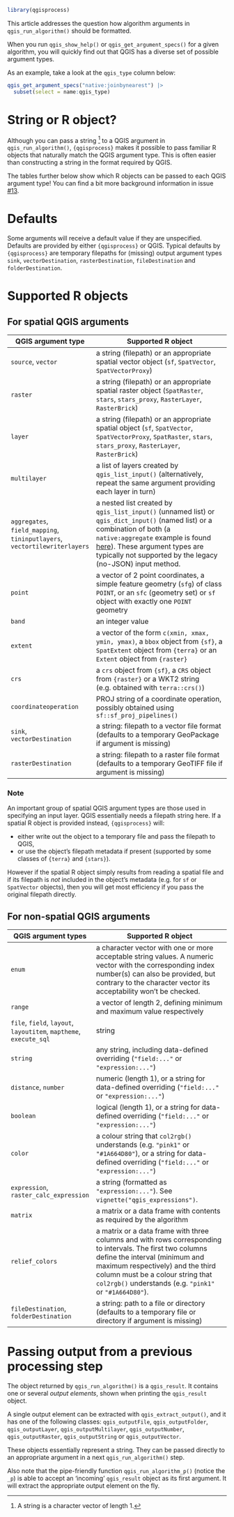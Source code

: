 ```r
library(qgisprocess)
```

This article addresses the question how algorithm arguments in `qgis_run_algorithm()` should be formatted.

When you run `qgis_show_help()` or `qgis_get_argument_specs()` for a given algorithm, you will quickly find out that QGIS has a diverse set of possible argument types.

As an example, take a look at the `qgis_type` column below:

```r
qgis_get_argument_specs("native:joinbynearest") |> 
  subset(select = name:qgis_type)
```

# String or R object?

Although you can pass a string [^string] to a QGIS argument in `qgis_run_algorithm()`, `{qgisprocess}` makes it possible to pass familiar R objects that naturally match the QGIS argument type.
This is often easier than constructing a string in the format required by QGIS.

[^string]: A string is a character vector of length 1.

The tables further below show which R objects can be passed to each QGIS argument type!
You can find a bit more background information in issue [#13](https://github.com/r-spatial/qgisprocess/issues/13).

# Defaults

Some arguments will receive a default value if they are unspecified.
Defaults are provided by either `{qgisprocess}` or QGIS.
Typical defaults by `{qgisprocess}` are temporary filepaths for (missing) output argument types `sink`, `vectorDestination`, `rasterDestination`, `fileDestination` and `folderDestination`.

# Supported R objects

## For spatial QGIS arguments

QGIS argument type | Supported R object
-- | -----
`source`, `vector` | a string (filepath) or an appropriate spatial vector object (`sf`, `SpatVector`, `SpatVectorProxy`)
`raster` | a string (filepath) or an appropriate spatial raster object (`SpatRaster`, `stars`, `stars_proxy`, `RasterLayer`, `RasterBrick`)
`layer` |  a string (filepath) or an appropriate spatial object (`sf`, `SpatVector`, `SpatVectorProxy`, `SpatRaster`, `stars`, `stars_proxy`, `RasterLayer`, `RasterBrick`)
`multilayer` | a list of layers created by `qgis_list_input()` (alternatively, repeat the same argument providing each layer in turn)
`aggregates`, `field_mapping`, `tininputlayers`, `vectortilewriterlayers` | a nested list created by `qgis_list_input()` (unnamed list) or `qgis_dict_input()` (named list) or a combination of both (a `native:aggregate` example is found [here](https://github.com/r-spatial/qgisprocess/issues/133#issuecomment-1488490056)). These argument types are typically not supported by the legacy (no-JSON) input method.
`point` | a vector of 2 point coordinates, a simple feature geometry (`sfg`) of class `POINT`, or an `sfc` (geometry set) or `sf` object with exactly one `POINT` geometry
`band` | an integer value
`extent` | a vector of the form `c(xmin, xmax, ymin, ymax)`, a `bbox` object from `{sf}`, a `SpatExtent` object from `{terra}` or an `Extent` object from `{raster}`
`crs` | a `crs` object from `{sf}`, a `CRS` object from `{raster}` or a WKT2 string (e.g. obtained with `terra::crs()`)
`coordinateoperation` | PROJ string of a coordinate operation, possibly obtained using `sf::sf_proj_pipelines()`
`sink`, `vectorDestination` | a string: filepath to a vector file format (defaults to a temporary GeoPackage if argument is missing)
`rasterDestination` | a string: filepath to a raster file format (defaults to a temporary GeoTIFF file if argument is missing)

### Note

An important group of spatial QGIS argument types are those used in specifying an input layer.
QGIS essentially needs a filepath string here.
If a spatial R object is provided instead, `{qgisprocess}` will:

- either write out the object to a temporary file and pass the filepath to QGIS,
- or use the object's filepath metadata if present (supported by some classes of `{terra}` and `{stars}`).

However if the spatial R object simply results from reading a spatial file and if its filepath is _not_ included in the object's metadata (e.g. for `sf` or `SpatVector` objects), then you will get most efficiency if you pass the original filepath directly.

## For non-spatial QGIS arguments

QGIS argument types | Supported R object
-- | -----
`enum` | a character vector with one or more acceptable string values. A numeric vector with the corresponding index number(s) can also be provided, but contrary to the character vector its acceptability won't be checked.
`range` | a vector of length 2, defining minimum and maximum value respectively
`file`, `field`, `layout`, `layoutitem`, `maptheme`, `execute_sql` | string
`string` | any string, including data-defined overriding (`"field:..."` or `"expression:..."`)
`distance`, `number` | numeric (length 1), or a string for data-defined overriding (`"field:..."` or `"expression:..."`)
`boolean` | logical (length 1), or a string for data-defined overriding (`"field:..."` or `"expression:..."`)
`color` | a colour string that `col2rgb()` understands (e.g. `"pink1"` or `"#1A664D80"`), or a string for data-defined overriding (`"field:..."` or `"expression:..."`)
`expression`, `raster_calc_expression` | a string (formatted as `"expression:..."`). See `vignette("qgis_expressions")`.
`matrix` | a matrix or a data frame with contents as required by the algorithm
`relief_colors` | a matrix or a data frame with three columns and with rows corresponding to intervals. The first two columns define the interval (minimum and maximum respectively) and the third column must be a colour string that `col2rgb()` understands (e.g. `"pink1"` or `"#1A664D80"`).
`fileDestination`, `folderDestination` | a string: path to a file or directory (defaults to a temporary file or directory if argument is missing)

# Passing output from a previous processing step

The object returned by `qgis_run_algorithm()` is a `qgis_result`.
It contains one or several _output elements_, shown when printing the `qgis_result` object.

A single output element can be extracted with `qgis_extract_output()`, and it has one of the following classes: 
`qgis_outputFile`,
`qgis_outputFolder`,
`qgis_outputLayer`,
`qgis_outputMultilayer`,
`qgis_outputNumber`,
`qgis_outputRaster`,
`qgis_outputString` or
`qgis_outputVector`.

These objects essentially represent a string.
They can be passed directly to an appropriate argument in a next `qgis_run_algorithm()` step.

Also note that the pipe-friendly function `qgis_run_algorithm_p()` (notice the `_p`) is able to accept an 'incoming' `qgis_result` object as its first argument.
It will extract the appropriate output element on the fly.

